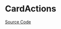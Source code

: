 
<Meta title="Data Display/Card/CardActions/Doc" />

# CardActions

<Description of={CardActions} />

[Source Code](https://github.com/Mezzanine-UI/mezzanine/tree/feat-react/packages/react/src/Card/CardActions.tsx)

<ArgsTable of={CardActions} />
